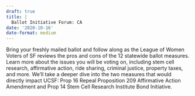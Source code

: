 ```yaml
---
draft: true 
title: |
  Ballot Initiative Forum: CA
date: '2020-10-16'
date-format: medium 
---
```



Bring your freshly mailed ballot and follow along as the League of Women Voters of SF reviews the pros and cons of the 12 statewide ballot measures. Learn more about the issues you will be voting on, including stem cell research, affirmative action, ride sharing, criminal justice, property taxes, and more. We'll take a deeper dive into the two measures that would directly impact UCSF: Prop 16 Repeal Proposition 209 Affirmative Action Amendment and Prop 14 Stem Cell Research Institute Bond Initiative.



